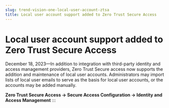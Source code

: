 ```yaml
---
slug: trend-vision-one-local-user-account-ztsa
title: Local user account support added to Zero Trust Secure Access
---
```

# Local user account support added to Zero Trust Secure Access

December 18, 2023—In addition to integration with third-party identity and access management providers, Zero Trust Secure access now supports the addition and maintenance of local user accounts. Administrators may import lists of local user emails to serve as the basis for local user accounts, or the accounts may be added manually.

**Zero Trust Secure Access → Secure Access Configuration → Identity and Access Management**
:::
